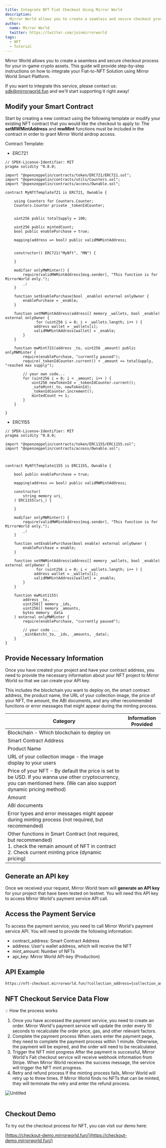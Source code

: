```yaml
---
title: Integrate NFT Fiat Checkout Using Mirror World
description:
  Mirror World allows you to create a seamless and secure checkout process for your in-game crypto assets. This guide will provide step-by-step instructions on how to integrate your Fiat-to-NFT Solution using Mirror World Smart Platform.
author:
  name: Mirror World
  twitter: https://twitter.com/joinmirrorworld
tags:
  - NFT
  - Tutorial
---
```


Mirror World allows you to create a seamless and secure checkout process for your in-game crypto assets. This guide will provide step-by-step instructions on how to integrate your Fiat-to-NFT Solution using Mirror World Smart Platform.

If you want to integrate this service, please contact us: <sdk@mirrorworld.fun> and we'll start supporting it right away!

## Modify your Smart Contract

Start by creating a new contract using the following template or modify your existing NFT contract that you would like the checkout to apply to: The **setMWMintAddress** and **mwMint** functions must be included in the contract in order to grant Mirror World airdrop access.

Contract Template:
- ERC721

```solidity
// SPDX-License-Identifier: MIT
pragma solidity ^0.8.0;

import "@openzeppelin/contracts/token/ERC721/ERC721.sol";
import "@openzeppelin/contracts/utils/Counters.sol";
import "@openzeppelin/contracts/access/Ownable.sol";

contract MyNftTemplate721 is ERC721, Ownable {

    using Counters for Counters.Counter;
    Counters.Counter private _tokenIdCounter;


    uint256 public totalSupply = 100;

    uint256 public mintedCount;
    bool public enablePurchase = true;

    mapping(address => bool) public validMWMintAddress;


    constructor() ERC721("MyNft", "MN") {
        
    }

    modifier onlyMWMinter() {
        require(validMWMintAddress[msg.sender], "This function is for MirrorWorld only.");
        _;
    }

    function setEnablePurchase(bool _enable) external onlyOwner {
        enablePurchase = _enable;
    }

    function setMWMintAddress(address[] memory _wallets, bool _enable) external onlyOwner {
			  for (uint256 i = 0; i < _wallets.length; i++ ) {
             address wallet = _wallets[i];
             validMWMintAddress[wallet] = _enable;
        }
    }

    function mwMint721(address _to, uint256 _amount) public onlyMWMinter {
        require(enablePurchase, "currently paused");
        require(_tokenIdCounter.current() + _amount <= totalSupply, "reached max supply");

        // your own code...
        for (uint256 i = 0; i < _amount; i++ ) {
            uint256 newTokenId = _tokenIdCounter.current();
            _safeMint(_to, newTokenId);
            _tokenIdCounter.increment();
            mintedCount += 1;
        }
    }

}
```

- ERC1155

```solidity
// SPDX-License-Identifier: MIT
pragma solidity ^0.8.0;

import "@openzeppelin/contracts/token/ERC1155/ERC1155.sol";
import "@openzeppelin/contracts/access/Ownable.sol";



contract MyNftTemplate1155 is ERC1155, Ownable {

    bool public enablePurchase = true;

    mapping(address => bool) public validMWMintAddress;

    constructor(
        string memory uri_
    ) ERC1155(uri_) {

    }

    modifier onlyMWMinter() {
        require(validMWMintAddress[msg.sender], "This function is for MirrorWorld only.");
        _;
    }

    function setEnablePurchase(bool enable) external onlyOwner {
        enablePurchase = enable;
    } 

    function setMWMintAddress(address[] memory _wallets, bool _enable) external onlyOwner {
			  for (uint256 i = 0; i < _wallets.length; i++ ) {
             address wallet = _wallets[i];
             validMWMintAddress[wallet] = _enable;
        }
    }

    function mwMint1155(
        address _to,
        uint256[] memory _ids,
        uint256[] memory _amounts,
        bytes memory _data
    ) external onlyMWMinter {
        require(enablePurchase, "currently paused");

        // your code ...
        _mintBatch(_to, _ids, _amounts, _data);
    }
}
```

## Provide Necessary Information

Once you have created your project and have your contract address, you need to provide the necessary information about your NFT project to Mirror World so that we can create your API key.

This includes the blockchain you want to deploy on, the smart contract address, the product name, the URL of your collection image, the price of your NFT, the amount, the ABI documents, and any other recommended functions or error messages that might appear during the minting process.

| Category | Information Provided  |
| --- | --- |
| Blockchain - Which blockchain to deploy on |  |
| Smart Contract Address |  |
| Product Name |  |
| URL of your collection image - the image display to your users |  |
| Price of your NFT - By default the price is set to be USD. If you wanna use other cryptocurrency, you can mentioned here. (We can also support dynamic pricing method) |  |
| Amount |  |
| ABI documents  |  |
| Error types and error messages might appear during minting process (not required, but recommended) |  |
| Other functions in Smart Contract (not required, but recommended) <br /> 1. check the remain amount of NFT in contract <br /> 2. Check current minting price (dynamic pricing) |  |

## Generate an API key

Once we received your request, Mirror World team will **generate an API key** for your project that have been tested on testnet. You will need this API key to access Mirror World's payment service API call.

## Access the Payment Service

To access the payment service, you need to call Mirror World's payment service API. You will need to provide the following information:

- contract_address: Smart Contract Address
- address: User's wallet address, which will receive the NFT
- mint_amount: Number of NFTs
- api_key: Mirror World API-key (Production)

## API Example

```html
https://nft-checkout.mirrorworld.fun/?collection_address={collection_address}&address={wallet_address}&mint_amount={amount}&api_key={api_key}
```

## NFT Checkout Service Data Flow

<aside>
💡 How the process works

1. Once you have accessed the payment service, you need to create an order. Mirror World's payment service will update the order every 10 seconds to recalculate the order price, gas, and other relevant factors.
2. Complete the payment process
When users enter the payment page, they need to complete the payment process within 1 minute. Otherwise, the payment will be expired, and the order will need to be recalculated.
3. Trigger the NFT mint progress
After the payment is successful, Mirror World's Fait checkout service will receive webhook information from Stripe. When Mirror World receives the success message, the service will trigger the NFT mint progress.
4. Retry and refund process
If the minting process fails, Mirror World will retry up to three times. If Mirror World finds no NFTs that can be minted, they will terminate the retry and enter the refund process.
</aside>

![Untitled](/docs/images/guides/checkoutFlow.png)  
<br />
## Checkout Demo

To try out the checkout process for NFT, you can visit our demo here:

 [https://checkout-demo.mirrorworld.fun/](https://checkout-demo.mirrorworld.fun/)
